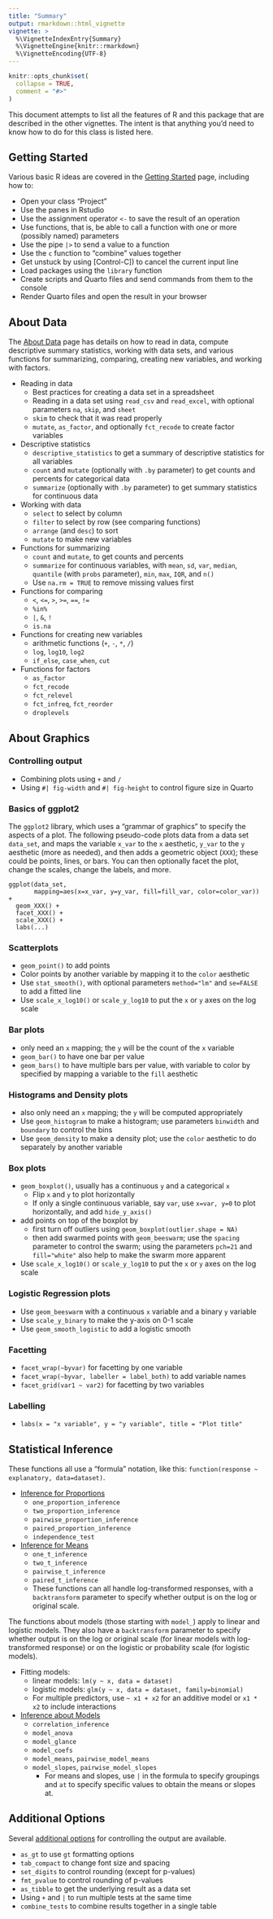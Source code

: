 ```yaml
---
title: "Summary"
output: rmarkdown::html_vignette
vignette: >
  %\VignetteIndexEntry{Summary}
  %\VignetteEngine{knitr::rmarkdown}
  %\VignetteEncoding{UTF-8}
---
```


```r
knitr::opts_chunk$set(
  collapse = TRUE,
  comment = "#>"
)
```

This document attempts to list all the features of R and this package that are described in the other vignettes. The intent is that anything you'd need to know how to do for this class is listed here.

## Getting Started

Various basic R ideas are covered in the [Getting Started](starting) page, including how to:

-   Open your class "Project"
-   Use the panes in Rstudio
-   Use the assignment operator `<-` to save the result of an operation
-   Use functions, that is, be able to call a function with one or more (possibly named) parameters
-   Use the pipe `|>` to send a value to a function
-   Use the `c` function to "combine" values together
-   Get unstuck by using [Control-C]) to cancel the current input line
-   Load packages using the `library` function
-   Create scripts and Quarto files and send commands from them to the console
-   Render Quarto files and open the result in your browser

## About Data

The [About Data](data) page has details on how to read in data, compute descriptive summary statistics, working with data sets, and various functions for summarizing, comparing, creating new variables, and working with factors.

-   Reading in data
    -   Best practices for creating a data set in a spreadsheet
    -   Reading in a data set using `read_csv` and `read_excel`, with optional parameters `na`, `skip`, and `sheet`
    -   `skim` to check that it was read properly
    -   `mutate`, `as_factor`, and optionally `fct_recode` to create factor variables
-   Descriptive statistics
    -   `descriptive_statistics` to get a summary of descriptive statistics for all variables
    -   `count` and `mutate` (optionally with `.by` parameter) to get counts and percents for categorical data
    -   `summarize` (optionally with `.by` parameter) to get summary statistics for continuous data
-   Working with data
    -   `select` to select by column
    -   `filter` to select by row (see comparing functions)
    -   `arrange` (and `desc`) to sort
    -   `mutate` to make new variables
-   Functions for summarizing
    -   `count` and `mutate`, to get counts and percents
    -   `summarize` for continuous variables, with `mean`, `sd`, `var`, `median`, `quantile` (with `probs` parameter), `min`, `max`, `IQR`, and `n()`
    -   Use `na.rm = TRUE` to remove missing values first
-   Functions for comparing
    -   `<`, `<=`, `>`, `>=`, `==`, `!=`
    -   `%in%`
    -   `|`, `&`, `!`
    -   `is.na`
-   Functions for creating new variables
    -   arithmetic functions (`+`, `-`, `*`, `/`)
    -   `log`, `log10`, `log2`
    -   `if_else`, `case_when`, `cut`
-   Functions for factors
    -   `as_factor`
    -   `fct_recode`
    -   `fct_relevel`
    -   `fct_infreq`, `fct_reorder`
    -   `droplevels`

## About Graphics

### Controlling output

-   Combining plots using `+` and `/`
-   Using `#| fig-width` and `#| fig-height` to control figure size in Quarto

### Basics of ggplot2

The `ggplot2` library, which uses a "grammar of graphics" to specify the aspects of a plot. The following pseudo-code plots data from a data set `data_set`, and maps the variable `x_var` to the `x` aesthetic, `y_var` to the `y` aesthetic (more as needed), and then adds a geometric object (`XXX`); these could be points, lines, or bars. You can then optionally facet the plot, change the scales, change the labels, and more.

```
ggplot(data_set, 
       mapping=aes(x=x_var, y=y_var, fill=fill_var, color=color_var)) +
  geom_XXX() +
  facet_XXX() +
  scale_XXX() +
  labs(...)
```

### Scatterplots

-   `geom_point()` to add points
-   Color points by another variable by mapping it to the `color` aesthetic
-   Use `stat_smooth()`, with optional parameters `method="lm"` and `se=FALSE` to add a fitted line
-   Use `scale_x_log10()` or `scale_y_log10` to put the `x` or `y` axes on the log scale

### Bar plots

-   only need an `x` mapping; the `y` will be the count of the `x` variable
-   `geom_bar()` to have one bar per value
-   `geom_bars()` to have multiple bars per value, with variable to color by specified by mapping a variable to the `fill` aesthetic

### Histograms and Density plots

-   also only need an `x` mapping; the `y` will be computed appropriately
-   Use `geom_histogram` to make a histogram; use parameters `binwidth` and `boundary` to control the bins
-   Use `geom_density` to make a density plot; use the `color` aesthetic to do separately by another variable

### Box plots
-   `geom_boxplot()`, usually has a continuous `y` and a categorical `x`
    -   Flip `x` and `y` to plot horizontally
    -   If only a single continuous variable, say `var`, use `x=var, y=0` to plot horizontally, and add `hide_y_axis()`
-   add points on top of the boxplot by
    -   first turn off outliers using `geom_boxplot(outlier.shape = NA)`
    -   then add swarmed points with `geom_beeswarm`; use the `spacing` parameter to control the swarm; using the parameters `pch=21` and `fill="white"` also help to make the swarm more apparent
-   Use `scale_x_log10()` or `scale_y_log10` to put the `x` or `y` axes on the log scale

### Logistic Regression plots

-   Use `geom_beeswarm` with a continuous `x` variable and a binary `y` variable
-   Use `scale_y_binary` to make the y-axis on 0-1 scale
-   Use `geom_smooth_logistic` to add a logistic smooth

### Facetting

-   `facet_wrap(~byvar)` for facetting by one variable
-   `facet_wrap(~byvar, labeller = label_both)` to add variable names
-   `facet_grid(var1 ~ var2)` for facetting by two variables

### Labelling

-   `labs(x = "x variable", y = "y variable", title = "Plot title"`


## Statistical Inference

These functions all use a "formula" notation, like this: `function(response ~ explanatory, data=dataset)`.

-   [Inference for Proportions](proportions)
    -   `one_proportion_inference`
    -   `two_proportion_inference`
    -   `pairwise_proportion_inference`
    -   `paired_proportion_inference`
    -   `independence_test`
-   [Inference for Means](means)
    -   `one_t_inference`
    -   `two_t_inference`
    -   `pairwise_t_inference`
    -   `paired_t_inference`
    -   These functions can all handle log-transformed responses, with a `backtransform` parameter to specify whether output is on the log or original scale.

The functions about models (those starting with `model_`) apply to linear and logistic models. They also have a `backtransform` parameter to specify whether output is on the log or original scale (for linear models with log-transformed response) or on the logistic or probability scale (for logistic models).

-   Fitting models:
    -   linear models: `lm(y ~ x, data = dataset)`
    -   logistic models: `glm(y ~ x, data = dataset, family=binomial)`
    -   For multiple predictors, use `~ x1 + x2` for an additive model or `x1 * x2` to include interactions
-   [Inference about Models](models)
    -   `correlation_inference`
    -   `model_anova`
    -   `model_glance`
    -   `model_coefs`
    -   `model_means`, `pairwise_model_means`
    -   `model_slopes`, `pairwise_model_slopes`
        -   For means and slopes, use `|` in the formula to specify groupings and `at` to specify specific values to obtain the means or slopes at.

## Additional Options

Several [additional options](options) for controlling the output are available.

-   `as_gt` to use `gt` formatting options
-   `tab_compact` to change font size and spacing
-   `set_digits` to control rounding (except for p-values)
-   `fmt_pvalue` to control rounding of p-values
-   `as_tibble` to get the underlying result as a data set
-   Using `+` and `|` to run multiple tests at the same time
-   `combine_tests` to combine results together in a single table
